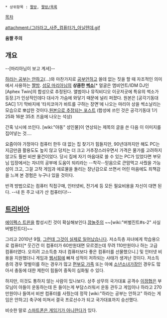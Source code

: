  * 상위항목 : [[짤방]], [[짤방/목록]]

[[목차]]

attachment:/그러라고_사준_컴퓨터가_아닐텐데.gif

'''움짤 주의'''

== 개요 ==
--[마리아님이 보고 계셔]--

[[하라는 공부는 안하고]](...)와 마찬가지로 [[공부]]안하고 쓸데 없는 짓을 할 때 자조적인 의미에서 사용하는 [[짤방]]. [[성모 마리아]]님의 '''상큼한 [[썩소]]'''[* 얼굴은 앰비언트/IDM DJ인 [Aphex Twin]의 합성으로 추정된다. 앨범이나 뮤직비디오 이곳저곳에 특유의 썩소가 등장.]가 인상적인데다 대사가 가슴에 와닿기 때문에 널리 퍼졌다. 원본은 [공각기동대 SAC] 1기 막바지에 '타치코마가 바트를 구하는 장면'에 나오는 마리아 상을 썩소날리는 모습으로 뽀샵한 것이다.[http://blog.naver.com/snoberry?Redirect=Log&logNo=100025546093&from=postView 원본으로 추정되는 포스트]
(합성에 쓰인 것은 공각기동대 1기 25화 16분 35초 즈음에 나오는 석상)

간혹 낚시에 쓰인다. [wiki:"야동" 성인물]이 연상되는 제목의 글을 쓴 다음 이 이미지를 집어넣는 것….

요즘이야 가정마다 컴퓨터 한두 대 없는 집 찾기가 힘들지만, 90년대까지만 해도 PC는 지금만큼 활용도도 높지 않고 덩치는 더 크고 거추장스러우면서 가격은 물가를 고려하지 않고도 훨씬 비싼 물건이었다. 당시 집에 자기 마음대로 쓸 수 있는 PC가 있었다면 부모님 입장에서는 자녀의 공부에 도움이 되리라는 --착각--믿음으로 큰맘먹고 사줬을 가능성이 크고, 그걸 고작 게임과 에로물을 돌리는 장난감으로 쓰면서 어린 마음에도 죄책감을 느껴 본 경험은 누구나 있을 것이다.

반격 방법으로는 컴퓨터 직접구매, 인터넷비, 전기세 등 모든 필요비용을 자신이 대면 된다. --내 돈 주고 내가 산 컴퓨터다!--

== [[트리비아]] ==
[[에이펙스 트윈]]을 합성시킨 것이 확실해보인다.[http://www.fatberris.com/berri.dk/wp-content/photos/Aphex-Twin1.jpg 깜놀주의] ~~[wiki:"버벌진트#s-2" 사실 버벌진트다]~~

그리고 2010년 9월, [http://news.chosun.com/site/data/html_dir/2010/09/24/2010092401580.html?Dep1=news&Dep2=headline1&Dep3=h1_10 그런데 그것이 실제로 일어났습니다]. 저소득층 자녀에게 학습용으로 컴퓨터[* 웃긴건 이 컴퓨터가 60만원대면 모르겠는데 무려 110만원이나 하는 고급 컴퓨터였다. 오히려 고소득층 자녀 컴퓨터보다 좋은 컴퓨터를 선물했으니.] 및 인터넷 비용을 지원했더니 게임과 [[웹서핑]]에 빠져 성적이 저하되는 사태가 생겨난 것이다. 저소득층의 경우 맞벌이를 하는 경우가 많고 [[편부모 가족]] 또는 아예 [[소년소녀가장]]인 경우도 많아서 충동에 대한 제한이 힘들어 중독이 심화될 수 있다.

하지만, 이것도 통하지 않는 사람이 있나보다. 상주 상무의 국가대표 공격수 [[이정협]]은 부모님이 아들이 운동하는데 돈 들이는게 부담스러워서 운동 관두고 게임이나 하라고 270만원이나 들여서 비싼 컴퓨터를 사줬는데 정작 [wiki:"하라는 공부는 안하고" 하라는 게임은 안하고] 축구에 미쳐서 결국 프로선수가 되고 국가대표까지 승선했다.

비슷한 말로 [[스마트폰은 게임기가 아니란다]]가 있다.
